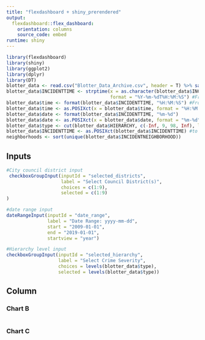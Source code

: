 ```yaml
---
title: "flexdashboard + shiny_prerendered"
output: 
  flexdashboard::flex_dashboard:
    orientation: columns
    source_code: embed
runtime: shiny
---
```


```r
library(flexdashboard)
library(shiny)
library(ggplot2)
library(dplyr)
library(DT)
blotter_data <- read.csv("Blotter_Data_Archive.csv", header = T) %>% sample_frac(., 0.2)
blotter_data$INCIDENTTIME <- strptime(x = as.character(blotter_data$INCIDENTTIME),
                                      format = "%Y-%m-%dT%H:%M:%S") #From factor to datetime
blotter_data$time <- format(blotter_data$INCIDENTTIME, "%H:%M:%S") #From datetime to character
blotter_data$time <- as.POSIXct(x = blotter_data$time, format = "%H:%M:%S") #From character to continuous time var
blotter_data$date <- format(blotter_data$INCIDENTTIME, "%m-%d")
blotter_data$date <- as.POSIXct(x = blotter_data$date, format = "%m-%d")
blotter_data$type <- cut(blotter_data$HIERARCHY, c(-Inf, 9, 98, Inf), labels = c("Type 1 - Major Crime", "Type 2 - Minor Crime", "No Data or None"))
blotter_data$INCIDENTTIME <- as.POSIXct(blotter_data$INCIDENTTIME) #to avoid POSIXlt error
neighborhoods <- sort(unique(blotter_data$INCIDENTNEIGHBORHOOD))
```

Inputs {.sidebar}
-----------------------------------------------------------------------

```r
#City council district input
 checkboxGroupInput(inputId = "selected_districts",
                    label = "Select Council District(s)",
                    choices = c(1:9),
                    selected = c(1:9)
)

#date range input
dateRangeInput(inputId = "date_range",
               label = "Date Range: yyyy-mm-dd",
               start = "2009-01-01",
               end = "2019-01-01",
               startview = "year")

#Hierarchy level input
checkboxGroupInput(inputId = "selected_hierarchy",
                   label = "Select Crime Severity",
                   choices = levels(blotter_data$type),
                   selected = levels(blotter_data$type))
```

Column {.tabset}
-----------------------------------------------------------------------

### Chart B

```r

```

### Chart C

```r

```

